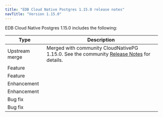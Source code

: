 ```yaml
---
title: "EDB Cloud Native Postgres 1.15.0 release notes"
navTitle: "Version 1.15.0"
---
```


EDB Cloud Native Postgres 1.15.0 includes the following:

| Type           | Description                                                                                                                                      |
| -------------- | ------------------------------------------------------------------------------------------------------------------------------------------------ |
| Upstream merge | Merged with community CloudNativePG 1.15.0. See the community [Release Notes](https://cloudnative-pg.io/docs/1.15.0/release_notes/) for details. |
| Feature        | |
| Feature        | |
| Enhancement    | |
| Enhancement    | |
| Bug fix        | |
| Bug fix        | |
